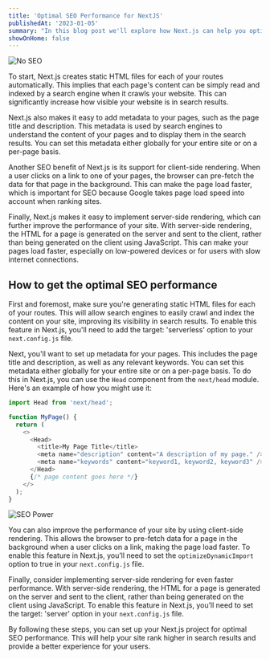 ```yaml
---
title: 'Optimal SEO Performance for NextJS'
publishedAt: '2023-01-05'
summary: "In this blog post we'll explore how Next.js can help you optimize your website for search engines From server-side rendering to automatic code splitting we will cover all the features that make Next.js a powerful tool for SEO optimization"
showOnHome: false
---
```


<div className="flex justify-center items-center">

![No SEO](https://miro.medium.com/v2/resize:fit:400/0*dUYXC94Bk9PkqrQy)

</div>

To start, Next.js creates static HTML files for each of your routes automatically. This implies that each page's content can be simply read and indexed by a search engine when it crawls your website. This can significantly increase how visible your website is in search results.

Next.js also makes it easy to add metadata to your pages, such as the page title and description. This metadata is used by search engines to understand the content of your pages and to display them in the search results. You can set this metadata either globally for your entire site or on a per-page basis.

Another SEO benefit of Next.js is its support for client-side rendering. When a user clicks on a link to one of your pages, the browser can pre-fetch the data for that page in the background. This can make the page load faster, which is important for SEO because Google takes page load speed into account when ranking sites.

Finally, Next.js makes it easy to implement server-side rendering, which can further improve the performance of your site. With server-side rendering, the HTML for a page is generated on the server and sent to the client, rather than being generated on the client using JavaScript. This can make your pages load faster, especially on low-powered devices or for users with slow internet connections.

## How to get the optimal SEO performance

First and foremost, make sure you're generating static HTML files for each of your routes. This will allow search engines to easily crawl and index the content on your site, improving its visibility in search results. To enable this feature in Next.js, you'll need to add the target: 'serverless' option to your `next.config.js` file.

Next, you'll want to set up metadata for your pages. This includes the page title and description, as well as any relevant keywords. You can set this metadata either globally for your entire site or on a per-page basis. To do this in Next.js, you can use the `Head` component from the `next/head` module. Here's an example of how you might use it:

```JavaScript
import Head from 'next/head';

function MyPage() {
  return (
    <>
      <Head>
        <title>My Page Title</title>
        <meta name="description" content="A description of my page." />
        <meta name="keywords" content="keyword1, keyword2, keyword3" />
      </Head>
      {/* page content goes here */}
    </>
  );
}
```

<div className="flex justify-center items-center">

![SEO Power](https://miro.medium.com/v2/resize:fit:996/0*kFGZpunb7oDsjEDk.gif)

</div>

You can also improve the performance of your site by using client-side rendering. This allows the browser to pre-fetch data for a page in the background when a user clicks on a link, making the page load faster. To enable this feature in Next.js, you’ll need to set the `optimizeDynamicImport` option to true in your `next.config.js` file.

Finally, consider implementing server-side rendering for even faster performance. With server-side rendering, the HTML for a page is generated on the server and sent to the client, rather than being generated on the client using JavaScript. To enable this feature in Next.js, you’ll need to set the target: 'server' option in your `next.config.js` file.

By following these steps, you can set up your Next.js project for optimal SEO performance. This will help your site rank higher in search results and provide a better experience for your users.
